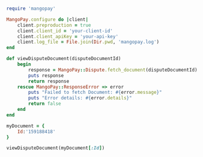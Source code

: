   
```ruby Ruby  

require 'mangopay'

MangoPay.configure do |client|
    client.preproduction = true
    client.client_id = 'your-client-id'
    client.client_apiKey = 'your-api-key'
    client.log_file = File.join(Dir.pwd, 'mangopay.log')
end

def viewDisputeDocument(disputeDocumentId)
    begin
        response = MangoPay::Dispute.fetch_document(disputeDocumentId)
        puts response
        return response
    rescue MangoPay::ResponseError => error
        puts "Failed to fetch Document: #{error.message}"
        puts "Error details: #{error.details}"
        return false
    end
end

myDocument = {
    Id:'159188418'
}

viewDisputeDocument(myDocument[:Id])  
```